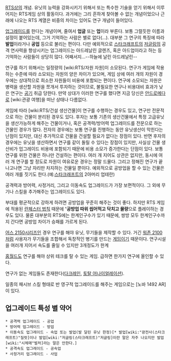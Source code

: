 [[RTS]]상의 개념.
유닛의 능력을 강화시키기 위해서 또는 특수한 기술을 얻기 위해서 이루어지는 RTS게임 상의 활동이다. 과거에는 그리 흔하게 찾아볼 수 없는 개념이었으나 근래에 나오는 RTS 계열은 비중의 차이는 있어도 연구 개념이 들어있다.

[[업그레이드]]를 한다는 개념이며, 줄여서 '''업글''' 또는 '''업'''이라 부른다. 보통 그럴듯한 이름과 설정이 붙어있는데, 그거 기억하는 사람은 별로 없다(…). 대부분 그 연구의 특징에 따라 '''발업'''이라거나 '''공업''' 등으로 불리는 편이다. 다만 예외적으로 [[스타크래프트]]의 [[저글링]]의 공격 연사력을 향상시키는 업그레이드는 아드레날린 글렌즈, 혹은 아드업이라고 하는 등 기억하는 사람들이 상당히 많다. 어째서지...--하늘에 날린 아드레날린--

연구를 하기 위해서는 일정량의 [wiki:RTS/자원 자원]이 소모된다. 연구가 게임에 작용하는 수준에 따라 소모되는 자원의 양은 차이가 있으며, 게임 상에 여러 개의 자원이 경우에는 상대적으로 희소한 자원들이 비용에 포함되는 편이다. 연구에 소모되는 자원은 병력을 생산할 자원을 쪼개서 투자하는 것이므로, 불필요한 연구나 비용대비 효과가 낮은 연구는 [[공기]] 취급 당한다. 만약 상대가 이러한 연구를 했다면 지금 당신은 [[안드로메다]]로 [wiki:관광 여행]을 떠난 상태나 다름없다.

게임에 따라 [wiki:RTS/건설 생산건물]이 연구를 수행하는 경우도 있고, 연구만 전문적으로 하는 건물이 분리된 경우도 있다. 후자는 보통 기존의 생산건물에서 특정 고급유닛을 생산가능하게 해주는 건물이거나, 혹은 공격력/방어력 업그레이드를 전문으로 하는 건물인 경우가 많다. 전자의 경우에는 보통 연구를 진행하는 동안 유닛생산이 막힌다는 난점이 있지만, 대신 추가적으로 건물을 건설할 필요가 없다는 장점이 있다. 반면 후자의 경우에는 유닛을 생산하면서 연구를 같이 돌릴 수 있다는 장점이 있지만, 사실상 건물 생산비가 업그레이드 비용에 포함되기 때문에 비용 소모가 증가한다는 단점이 있다. 보통 연구를 위한 건물은 하나만 건설하는 편이다. 여러 개 지어도 상관은 없지만, 동시에 여러 개 연구를 할 정도로 자원이 여유로운 경우는 정말 드물다. 그리고 정해진 연구가 끝나고나면 그냥 자리만 차지하는 건물일 뿐이다. 예외적으로 공방업을 할 수 있는 건물은 여러 개를 짓기도 한다.(예:[[스타크래프트]]의 2아머리 업테란)

공격력과 방어력, 사정거리, 그리고 이동속도 업그레이드가 가장 보편적이다. 그 외에 무기나 스킬을 추가해주는 업그레이드도 있다.

부대를 평균적으로 강하게 하려면 공방업을 꾸준히 해주는 것이 좋다. 하지만 RTS 게임에 적용된 [[란체스터 법칙]] 때문에 ''''공방업 따위 씹어먹고 닥치고 물량'''으로 플레이하는 경우도 있다. 물론 대부분의 RTS에는 한계인구수가 있기 때문에, 쌍방 모두 한계인구수까지 간다면 공방업 차이가 승패를 가르게 된다.

[[어스 2150]]시리즈인 경우 연구를 해야 유닛, 무기들을 제작할 수 있다. 거긴 [[워존 2100]]처럼 사용자가 무기들을 조합해서 독창적인 병기를 만드는 [[게임]]이기 때문이다. 연구시설을 여러개 지어서 속도를 줄일 수 있지만 3개정도가 한계

[[홈월드]]도 연구를 해야 상위 테크를 탈 수 있는 게임. 급하면 한가지 연구에 올인할 수 있다.

연구가 없는 게임들도 존재한다([[다크레인]], [[토탈 어나이얼레이션]]).

일종의 패시브 스킬 형태로 반 영구적 업그레이드를 해주는 게임으로는 [노바 1492 AR]이 있다. 

== 업그레이드 특성 별 약어 ==

 * 공격력 업그레이드 - 공업
 * 방어력 업그레이드 - 방업
 * 이동속도 업그레이드 - 속업 또는 발업(발 달린 유닛 한정)[* 발업[wiki:"광전사(스타크래프트)"질럿]이나 발업[wiki:"저글링(스타크래프트)"저글링]이란 말은 자주 나오지만 발업[wiki:"시체매"벌처]라는 말은 안한다.]
 * 공격속도 업그레이드 - 공속업
 * 사정거리 업그레이드 - 사업
